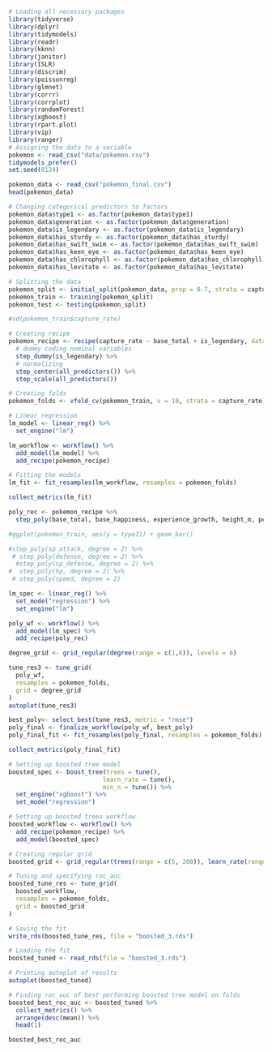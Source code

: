 ```r
# Loading all necessary packages
library(tidyverse)
library(dplyr)
library(tidymodels)
library(readr)
library(kknn)
library(janitor)
library(ISLR)
library(discrim)
library(poissonreg)
library(glmnet)
library(corrr)
library(corrplot)
library(randomForest)
library(xgboost)
library(rpart.plot)
library(vip)
library(ranger)
# Assigning the data to a variable
pokemon <- read_csv("data/pokemon.csv")
tidymodels_prefer()
set.seed(0124)
```



```r
pokemon_data <- read_csv("pokemon_final.csv")
head(pokemon_data)
```

```r
# Changing categorical predictors to factors
pokemon_data$type1 <- as.factor(pokemon_data$type1)
pokemon_data$generation <- as.factor(pokemon_data$generation)
pokemon_data$is_legendary <- as.factor(pokemon_data$is_legendary)
pokemon_data$has_sturdy <- as.factor(pokemon_data$has_sturdy)
pokemon_data$has_swift_swim <- as.factor(pokemon_data$has_swift_swim)
pokemon_data$has_keen_eye <- as.factor(pokemon_data$has_keen_eye)
pokemon_data$has_chlorophyll <- as.factor(pokemon_data$has_chlorophyll)
pokemon_data$has_levitate <- as.factor(pokemon_data$has_levitate)
```


```r
# Splitting the data
pokemon_split <- initial_split(pokemon_data, prop = 0.7, strata = capture_rate)
pokemon_train <- training(pokemon_split)
pokemon_test <- testing(pokemon_split)

#sd(pokemon_train$capture_rate)
```

```r
# Creating recipe
pokemon_recipe <- recipe(capture_rate ~ base_total + is_legendary, data = pokemon_train) %>% 
  # dummy coding nominal variables
  step_dummy(is_legendary) %>% 
  # normalizing
  step_center(all_predictors()) %>% 
  step_scale(all_predictors())
```

```r
# Creating folds
pokemon_folds <- vfold_cv(pokemon_train, v = 10, strata = capture_rate)
```

```r
# Linear regression 
lm_model <- linear_reg() %>% 
  set_engine("lm")

lm_workflow <- workflow() %>% 
  add_model(lm_model) %>% 
  add_recipe(pokemon_recipe)
```

```r
# Fitting the models
lm_fit <- fit_resamples(lm_workflow, resamples = pokemon_folds)
```

```r
collect_metrics(lm_fit)
```

```r
poly_rec <- pokemon_recipe %>% 
  step_poly(base_total, base_happiness, experience_growth, height_m, percentage_male, weight_kg, degree = tune())

#ggplot(pokemon_train, aes(y = type1)) + geom_bar()

#step_poly(sp_attack, degree = 2) %>% 
 # step_poly(defense, degree = 2) %>% 
  #step_poly(sp_defense, degree = 2) %>% 
#  step_poly(hp, degree = 2) %>% 
 # step_poly(speed, degree = 2)

lm_spec <- linear_reg() %>% 
  set_mode("regression") %>% 
  set_engine("lm")

poly_wf <- workflow() %>% 
  add_model(lm_spec) %>% 
  add_recipe(poly_rec)

degree_grid <- grid_regular(degree(range = c(1,6)), levels = 6)

tune_res3 <- tune_grid(
  poly_wf,
  resamples = pokemon_folds,
  grid = degree_grid
)
autoplot(tune_res3)
```

```r
best_poly<- select_best(tune_res3, metric = "rmse")
poly_final <- finalize_workflow(poly_wf, best_poly)
poly_final_fit <- fit_resamples(poly_final, resamples = pokemon_folds)

collect_metrics(poly_final_fit)
```

```r
# Setting up boosted tree model
boosted_spec <- boost_tree(trees = tune(),
                          learn_rate = tune(),
                          min_n = tune()) %>%
  set_engine("xgboost") %>%
  set_mode("regression")

# Setting up boosted trees workflow
boosted_workflow <- workflow() %>% 
  add_recipe(pokemon_recipe) %>% 
  add_model(boosted_spec)

# Creating regular grid
boosted_grid <- grid_regular(trees(range = c(5, 200)), learn_rate(range = c(0.1,1), trans = identity_trans()), min_n(range = c(40, 60)), levels = 2)
```

```r
# Tuning and specifying roc_auc
boosted_tune_res <- tune_grid(
  boosted_workflow,
  resamples = pokemon_folds,
  grid = boosted_grid
)

# Saving the fit
write_rds(boosted_tune_res, file = "boosted_3.rds")
```

```r
# Loading the fit
boosted_tuned <- read_rds(file = "boosted_3.rds")

# Printing autoplot of results
autoplot(boosted_tuned)
```

```r
# Finding roc_auc of best performing boosted tree model on folds
boosted_best_roc_auc <- boosted_tuned %>% 
  collect_metrics() %>% 
  arrange(desc(mean)) %>% 
  head(1)

boosted_best_roc_auc
```








